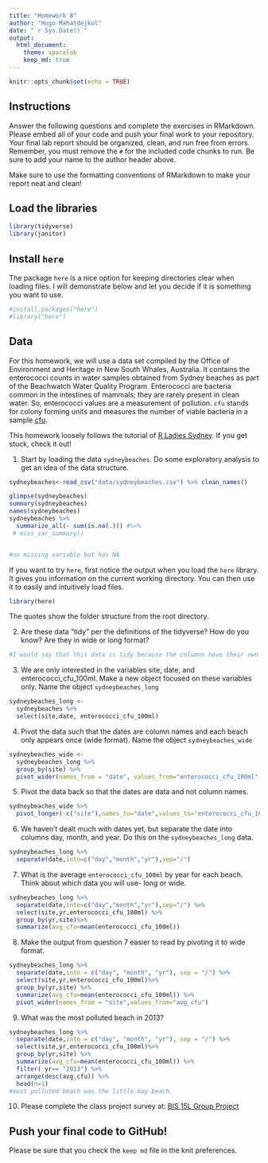 ```yaml
---
title: "Homework 8"
author: "Hugo Mahatdejkul"
date: "`r Sys.Date()`"
output:
  html_document: 
    theme: spacelab
    keep_md: true
---
```


```r
knitr::opts_chunk$set(echo = TRUE)
```

## Instructions
Answer the following questions and complete the exercises in RMarkdown. Please embed all of your code and push your final work to your repository. Your final lab report should be organized, clean, and run free from errors. Remember, you must remove the `#` for the included code chunks to run. Be sure to add your name to the author header above.  

Make sure to use the formatting conventions of RMarkdown to make your report neat and clean!  

## Load the libraries
```r
library(tidyverse)
library(janitor)
``` 

## Install `here`
The package `here` is a nice option for keeping directories clear when loading files. I will demonstrate below and let you decide if it is something you want to use.  
```r
#install.packages("here")
#library("here")
```

## Data
For this homework, we will use a data set compiled by the Office of Environment and Heritage in New South Whales, Australia. It contains the enterococci counts in water samples obtained from Sydney beaches as part of the Beachwatch Water Quality Program. Enterococci are bacteria common in the intestines of mammals; they are rarely present in clean water. So, enterococci values are a measurement of pollution. `cfu` stands for colony forming units and measures the number of viable bacteria in a sample [cfu](https://en.wikipedia.org/wiki/Colony-forming_unit).   

This homework loosely follows the tutorial of [R Ladies Sydney](https://rladiessydney.org/). If you get stuck, check it out!  

1. Start by loading the data `sydneybeaches`. Do some exploratory analysis to get an idea of the data structure.
```r
sydneybeaches<-read_csv("data/sydneybeaches.csv") %>% clean_names()
```

```r
glimpse(sydneybeaches)
summary(sydneybeaches)
names(sydneybeaches)
sydneybeaches %>%
  summarize_all(~ sum(is.na(.))) #%>%
 # miss_var_summary()


#no missing variable but has NA
```

If you want to try `here`, first notice the output when you load the `here` library. It gives you information on the current working directory. You can then use it to easily and intuitively load files.
```r
library(here)
```

The quotes show the folder structure from the root directory.


2. Are these data "tidy" per the definitions of the tidyverse? How do you know? Are they in wide or long format?
```r
#I would say that this data is tidy because the columns have their own named variables, the rows have their own named observations and there does not seem to be any missing data. This is long format
```


3. We are only interested in the variables site, date, and enterococci_cfu_100ml. Make a new object focused on these variables only. Name the object `sydneybeaches_long`
```r
sydneybeaches_long <- 
  sydneybeaches %>% 
  select(site,date, enterococci_cfu_100ml)

```

4. Pivot the data such that the dates are column names and each beach only appears once (wide format). Name the object `sydneybeaches_wide`
```r
sydneybeaches_wide <- 
  sydneybeaches_long %>%
  group_by(site) %>%
  pivot_wider(names_from = "date", values_from="enterococci_cfu_100ml")

```

5. Pivot the data back so that the dates are data and not column names.
```r
sydneybeaches_wide %>%
  pivot_longer(-c("site"),names_to="date",values_to="enterococci_cfu_100ml")
```

6. We haven't dealt much with dates yet, but separate the date into columns day, month, and year. Do this on the `sydneybeaches_long` data.
```r
sydneybeaches_long %>%
  separate(date,into=c("day","month","yr"),sep="/")
```

7. What is the average `enterococci_cfu_100ml` by year for each beach. Think about which data you will use- long or wide.
```r
sydneybeaches_long %>%
  separate(date,into=c("day","month","yr"),sep="/") %>%
  select(site,yr,enterococci_cfu_100ml) %>%
  group_by(yr,site)%>%
  summarize(avg_cfu=mean(enterococci_cfu_100ml))
```

8. Make the output from question 7 easier to read by pivoting it to wide format.
```r
sydneybeaches_long %>%
  separate(date,into = c("day", "month", "yr"), sep = "/") %>% 
  select(site,yr,enterococci_cfu_100ml)%>%
  group_by(yr,site) %>%
  summarize(avg_cfu=mean(enterococci_cfu_100ml)) %>%
  pivot_wider(names_from = "site",values_from="avg_cfu")
```

9. What was the most polluted beach in 2013?
```r
sydneybeaches_long %>%
  separate(date,into = c("day", "month", "yr"), sep = "/") %>% 
  select(site,yr,enterococci_cfu_100ml)%>%
  group_by(yr,site) %>%
  summarize(avg_cfu=mean(enterococci_cfu_100ml)) %>%
  filter( yr== "2013") %>%
  arrange(desc(avg_cfu)) %>%
  head(n=1)
#most polluted beach was the little bay beach.
```

10. Please complete the class project survey at: [BIS 15L Group Project](https://forms.gle/H2j69Z3ZtbLH3efW6)

## Push your final code to GitHub!
Please be sure that you check the `keep md` file in the knit preferences.   